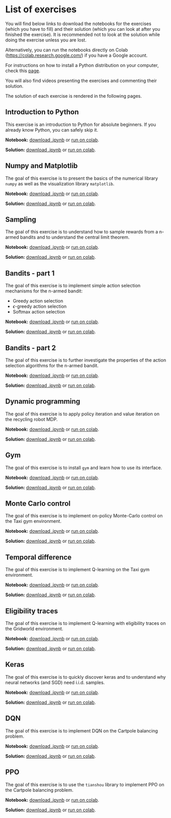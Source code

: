 # List of exercises

You will find below links to download the notebooks for the exercises (which you have to fill) and their solution (which you can look at after you finished the exercise). It is recommended not to look at the solution while doing the exercise unless you are lost. 

Alternatively, you can run the notebooks directly on Colab (<https://colab.research.google.com/>) if you have a Google account. 

For instructions on how to install a Python distribution on your computer, check this [page](Installation.qmd).

You will also find videos presenting the exercises and commenting their solution.

The solution of each exercise is rendered in the following pages.


## Introduction to Python

This exercise is an introduction to Python for absolute beginners. If you already know Python, you can safely skip it. 

**Notebook:** [download .ipynb](https://raw.githubusercontent.com/vitay/course-deeprl/master/notes/exercises/1-Python.ipynb){target="_blank"} or [run on colab](https://colab.research.google.com/github/vitay/course-deeprl/blob/master/notes/exercises/1-Python.ipynb){target="_blank"}.

**Solution:** [download .ipynb](https://raw.githubusercontent.com/vitay/course-deeprl/master/notes/exercises/1-Python-solution.ipynb){target="_blank"} or [run on colab](https://colab.research.google.com/github/vitay/course-deeprl/blob/master/notes/exercises/1-Python-solution.ipynb){target="_blank"}.


## Numpy and Matplotlib

The goal of this exercise is to present the basics of the numerical library `numpy` as well as the visualization library `matplotlib`.


**Notebook:** [download .ipynb](https://raw.githubusercontent.com/vitay/course-deeprl/master/notes/exercises/2-Numpy.ipynb){target="_blank"} or [run on colab](https://colab.research.google.com/github/vitay/course-deeprl/blob/master/notes/exercises/2-Numpy.ipynb){target="_blank"}.

**Solution:** [download .ipynb](https://raw.githubusercontent.com/vitay/course-deeprl/master/notes/exercises/2-Numpy-solution.ipynb){target="_blank"} or [run on colab](https://colab.research.google.com/github/vitay/course-deeprl/blob/master/notes/exercises/2-Numpy-solution.ipynb){target="_blank"}.


## Sampling

The goal of this exercise is to understand how to sample rewards from a n-armed bandits and to understand the central limit theorem.

**Notebook:** [download .ipynb](https://raw.githubusercontent.com/vitay/course-deeprl/master/notes/exercises/3-Sampling.ipynb){target="_blank"} or [run on colab](https://colab.research.google.com/github/vitay/course-deeprl/blob/master/notes/exercises/3-Sampling.ipynb){target="_blank"}.

**Solution:** [download .ipynb](https://raw.githubusercontent.com/vitay/course-deeprl/master/notes/exercises/3-Sampling-solution.ipynb){target="_blank"} or [run on colab](https://colab.research.google.com/github/vitay/course-deeprl/blob/master/notes/exercises/3-Sampling-solution.ipynb){target="_blank"}.


## Bandits - part 1

The goal of this exercise is to implement simple action selection mechanisms for the n-armed bandit:

* Greedy action selection
* $\epsilon$-greedy action selection
* Softmax action selection

**Notebook:** [download .ipynb](https://raw.githubusercontent.com/vitay/course-deeprl/master/notes/exercises/4-Bandits.ipynb){target="_blank"} or [run on colab](https://colab.research.google.com/github/vitay/course-deeprl/blob/master/notes/exercises/4-Bandits.ipynb){target="_blank"}.

**Solution:** [download .ipynb](https://raw.githubusercontent.com/vitay/course-deeprl/master/notes/exercises/4-Bandits-solution.ipynb){target="_blank"} or [run on colab](https://colab.research.google.com/github/vitay/course-deeprl/blob/master/notes/exercises/4-Bandits-solution.ipynb){target="_blank"}.


## Bandits - part 2 

The goal of this exercise is to further investigate the properties of the action selection algorithms for the n-armed bandit.

**Notebook:** [download .ipynb](https://raw.githubusercontent.com/vitay/course-deeprl/master/notes/exercises/5-Bandits2.ipynb){target="_blank"} or [run on colab](https://colab.research.google.com/github/vitay/course-deeprl/blob/master/notes/exercises/5-Bandits2.ipynb){target="_blank"}.

**Solution:** [download .ipynb](https://raw.githubusercontent.com/vitay/course-deeprl/master/notes/exercises/5-Bandits2-solution.ipynb){target="_blank"} or [run on colab](https://colab.research.google.com/github/vitay/course-deeprl/blob/master/notes/exercises/5-Bandits2-solution.ipynb){target="_blank"}.



## Dynamic programming

The goal of this exercise is to apply policy iteration and value iteration on the recycling robot MDP.

**Notebook:** [download .ipynb](https://raw.githubusercontent.com/vitay/course-deeprl/master/notes/exercises/6-DP.ipynb){target="_blank"} or [run on colab](https://colab.research.google.com/github/vitay/course-deeprl/blob/master/notes/exercises/6-DP.ipynb){target="_blank"}.

**Solution:** [download .ipynb](https://raw.githubusercontent.com/vitay/course-deeprl/master/notes/exercises/6-DP-solution.ipynb){target="_blank"} or [run on colab](https://colab.research.google.com/github/vitay/course-deeprl/blob/master/notes/exercises/6-DP-solution.ipynb){target="_blank"}.

## Gym

The goal of this exercise is to install `gym` and learn how to use its interface.

**Notebook:** [download .ipynb](https://raw.githubusercontent.com/vitay/course-deeprl/master/notes/exercises/7-Gym.ipynb){target="_blank"} or [run on colab](https://colab.research.google.com/github/vitay/course-deeprl/blob/master/notes/exercises/7-Gym.ipynb){target="_blank"}.

**Solution:** [download .ipynb](https://raw.githubusercontent.com/vitay/course-deeprl/master/notes/exercises/7-Gym-solution.ipynb){target="_blank"} or [run on colab](https://colab.research.google.com/github/vitay/course-deeprl/blob/master/notes/exercises/7-Gym-solution.ipynb){target="_blank"}.


## Monte Carlo control

The goal of this exercise is to implement on-policy Monte-Carlo control on the Taxi gym environment.

**Notebook:** [download .ipynb](https://raw.githubusercontent.com/vitay/course-deeprl/master/notes/exercises/8-MonteCarlo.ipynb){target="_blank"} or [run on colab](https://colab.research.google.com/github/vitay/course-deeprl/blob/master/notes/exercises/8-MonteCarlo.ipynb){target="_blank"}.

**Solution:** [download .ipynb](https://raw.githubusercontent.com/vitay/course-deeprl/master/notes/exercises/8-MonteCarlo-solution.ipynb){target="_blank"} or [run on colab](https://colab.research.google.com/github/vitay/course-deeprl/blob/master/notes/exercises/8-MonteCarlo-solution.ipynb){target="_blank"}.


## Temporal difference

The goal of this exercise is to implement Q-learning on the Taxi gym environment.

**Notebook:** [download .ipynb](https://raw.githubusercontent.com/vitay/course-deeprl/master/notes/exercises/9-TD.ipynb){target="_blank"} or [run on colab](https://colab.research.google.com/github/vitay/course-deeprl/blob/master/notes/exercises/9-TD.ipynb){target="_blank"}.

**Solution:** [download .ipynb](https://raw.githubusercontent.com/vitay/course-deeprl/master/notes/exercises/9-TD-solution.ipynb){target="_blank"} or [run on colab](https://colab.research.google.com/github/vitay/course-deeprl/blob/master/notes/exercises/9-TD-solution.ipynb){target="_blank"}.


## Eligibility traces

The goal of this exercise is to implement Q-learning with eligibility traces on the Gridworld environment.

**Notebook:** [download .ipynb](https://raw.githubusercontent.com/vitay/course-deeprl/master/notes/exercises/10-Eligibilitytraces.ipynb){target="_blank"} or [run on colab](https://colab.research.google.com/github/vitay/course-deeprl/blob/master/notes/exercises/10-Eligibilitytraces.ipynb){target="_blank"}.

**Solution:** [download .ipynb](https://raw.githubusercontent.com/vitay/course-deeprl/master/notes/exercises/10-Eligibilitytraces-solution.ipynb){target="_blank"} or [run on colab](https://colab.research.google.com/github/vitay/course-deeprl/blob/master/notes/exercises/10-Eligibilitytraces-solution.ipynb){target="_blank"}.


## Keras

The goal of this exercise is to quickly discover keras and to understand why neural networks (and SGD) need i.i.d. samples.

**Notebook:** [download .ipynb](https://raw.githubusercontent.com/vitay/course-deeprl/master/notes/exercises/11-Keras.ipynb){target="_blank"} or [run on colab](https://colab.research.google.com/github/vitay/course-deeprl/blob/master/notes/exercises/11-Keras.ipynb){target="_blank"}.

**Solution:** [download .ipynb](https://raw.githubusercontent.com/vitay/course-deeprl/master/notes/exercises/11-Keras-solution.ipynb){target="_blank"} or [run on colab](https://colab.research.google.com/github/vitay/course-deeprl/blob/master/notes/exercises/11-Keras-solution.ipynb){target="_blank"}.


## DQN

The goal of this exercise is to implement DQN on the Cartpole balancing problem.

**Notebook:** [download .ipynb](https://raw.githubusercontent.com/vitay/course-deeprl/master/notes/exercises/12-DQN.ipynb){target="_blank"} or [run on colab](https://colab.research.google.com/github/vitay/course-deeprl/blob/master/notes/exercises/12-DQN.ipynb){target="_blank"}.

**Solution:** [download .ipynb](https://raw.githubusercontent.com/vitay/course-deeprl/master/notes/exercises/12-DQN-solution.ipynb){target="_blank"} or [run on colab](https://colab.research.google.com/github/vitay/course-deeprl/blob/master/notes/exercises/12-DQN-solution.ipynb){target="_blank"}.


## PPO

The goal of this exercise is to use the ``tianshou`` library to implement PPO on the Cartpole balancing problem.

**Notebook:** [download .ipynb](https://raw.githubusercontent.com/vitay/course-deeprl/master/notes/exercises/13-PPO.ipynb){target="_blank"} or [run on colab](https://colab.research.google.com/github/vitay/course-deeprl/blob/master/notes/exercises/13-PPO.ipynb){target="_blank"}.

**Solution:** [download .ipynb](https://raw.githubusercontent.com/vitay/course-deeprl/master/notes/exercises/13-PPO-solution.ipynb){target="_blank"} or [run on colab](https://colab.research.google.com/github/vitay/course-deeprl/blob/master/notes/exercises/13-PPO-solution.ipynb){target="_blank"}.

